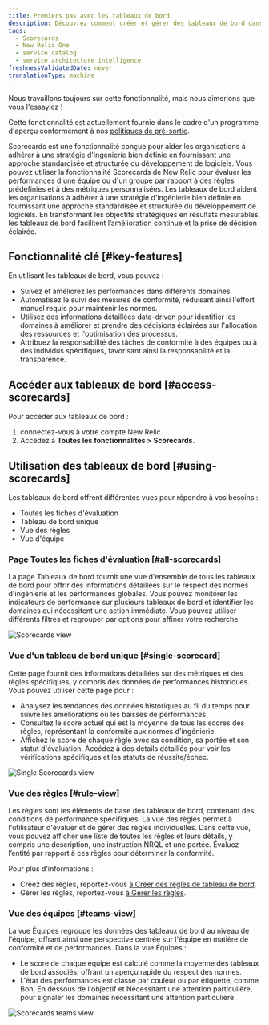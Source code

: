```yaml
---
title: Premiers pas avec les tableaux de bord
description: Découvrez comment créer et gérer des tableaux de bord dans New Relic One.
tags:
  - Scorecards
  - New Relic One
  - service catalog
  - service architecture intelligence
freshnessValidatedDate: never
translationType: machine
---
```


<Callout title="Aperçu">
  Nous travaillons toujours sur cette fonctionnalité, mais nous aimerions que vous l&apos;essayiez !

  Cette fonctionnalité est actuellement fournie dans le cadre d&apos;un programme d&apos;aperçu conformément à nos [politiques de pré-sortie](/docs/licenses/license-information/referenced-policies/new-relic-pre-release-policy).
</Callout>

Scorecards est une fonctionnalité conçue pour aider les organisations à adhérer à une stratégie d&apos;ingénierie bien définie en fournissant une approche standardisée et structurée du développement de logiciels. Vous pouvez utiliser la fonctionnalité Scorecards de New Relic pour évaluer les performances d&apos;une équipe ou d&apos;un groupe par rapport à des règles prédéfinies et à des métriques personnalisées. Les tableaux de bord aident les organisations à adhérer à une stratégie d&apos;ingénierie bien définie en fournissant une approche standardisée et structurée du développement de logiciels. En transformant les objectifs stratégiques en résultats mesurables, les tableaux de bord facilitent l’amélioration continue et la prise de décision éclairée.

## Fonctionnalité clé [#key-features]

En utilisant les tableaux de bord, vous pouvez :

* Suivez et améliorez les performances dans différents domaines.
* Automatisez le suivi des mesures de conformité, réduisant ainsi l&apos;effort manuel requis pour maintenir les normes.
* Utilisez des informations détaillées data-driven pour identifier les domaines à améliorer et prendre des décisions éclairées sur l&apos;allocation des ressources et l&apos;optimisation des processus.
* Attribuez la responsabilité des tâches de conformité à des équipes ou à des individus spécifiques, favorisant ainsi la responsabilité et la transparence.

## Accéder aux tableaux de bord [#access-scorecards]

Pour accéder aux tableaux de bord :

1. connectez-vous à votre compte New Relic.
2. Accédez à **Toutes les fonctionnalités &gt; Scorecards**.

## Utilisation des tableaux de bord [#using-scorecards]

Les tableaux de bord offrent différentes vues pour répondre à vos besoins :

* Toutes les fiches d&apos;évaluation
* Tableau de bord unique
* Vue des règles
* Vue d&apos;équipe

### Page Toutes les fiches d&apos;évaluation [#all-scorecards]

La page Tableaux de bord fournit une vue d&apos;ensemble de tous les tableaux de bord pour offrir des informations détaillées sur le respect des normes d&apos;ingénierie et les performances globales. Vous pouvez monitorer les indicateurs de performance sur plusieurs tableaux de bord et identifier les domaines qui nécessitent une action immédiate. Vous pouvez utiliser différents filtres et regrouper par options pour affiner votre recherche.

<img title="Scorecards view" alt="Scorecards view" src="/images/new-relic-all-scorecards.webp" />

### Vue d&apos;un tableau de bord unique [#single-scorecard]

Cette page fournit des informations détaillées sur des métriques et des règles spécifiques, y compris des données de performances historiques. Vous pouvez utiliser cette page pour :

* Analysez les tendances des données historiques au fil du temps pour suivre les améliorations ou les baisses de performances.
* Consultez le score actuel qui est la moyenne de tous les scores des règles, représentant la conformité aux normes d&apos;ingénierie.
* Affichez le score de chaque règle avec sa condition, sa portée et son statut d&apos;évaluation. Accédez à des détails détaillés pour voir les vérifications spécifiques et les statuts de réussite/échec.

<img title="Single Scorecards view" alt="Single Scorecards view" src="/images/new-relic-scorecards-details.webp" />

### Vue des règles [#rule-view]

Les règles sont les éléments de base des tableaux de bord, contenant des conditions de performance spécifiques. La vue des règles permet à l&apos;utilisateur d&apos;évaluer et de gérer des règles individuelles. Dans cette vue, vous pouvez afficher une liste de toutes les règles et leurs détails, y compris une description, une instruction NRQL et une portée. Évaluez l’entité par rapport à ces règles pour déterminer la conformité.

Pour plus d&apos;informations :

* Créez des règles, reportez-vous [à Créer des règles de tableau de bord](/docs/service-architecture-intelligence/scorecards/managing-scorecards/#create-scorecard-rules).
* Gérer les règles, reportez-vous [à Gérer les règles](/docs/service-architecture-intelligence/scorecards/managing-scorecards/#update-rule).

### Vue des équipes [#teams-view]

La vue Équipes regroupe les données des tableaux de bord au niveau de l&apos;équipe, offrant ainsi une perspective centrée sur l&apos;équipe en matière de conformité et de performances. Dans la vue Équipes :

* Le score de chaque équipe est calculé comme la moyenne des tableaux de bord associés, offrant un aperçu rapide du respect des normes.
* L&apos;état des performances est classé par couleur ou par étiquette, comme Bon, En dessous de l&apos;objectif et Nécessitant une attention particulière, pour signaler les domaines nécessitant une attention particulière.

<img title="Scorecards teams view" alt="Scorecards teams view" src="/images/new-relic-scorecard-teams.webp" />